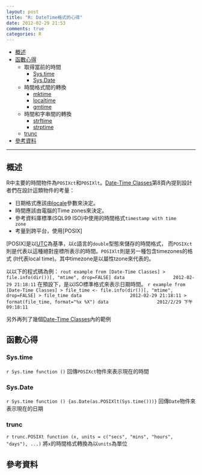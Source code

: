 ```yaml
---
layout: post
title: "R: DateTime格式的心得"
date: 2012-02-29 21:53
comments: true
categories: R
---
```


*	[概述](#overview)
*	[函數心得](#functions)
	*	取得當前的時間
		* [Sys.time](#Sys.time)
		* [Sys.Date](#Sys.Date)
	*	時間格式間的轉換
		* [mktime](#mktime)
		* [localtime](#localtime)
		* [gmtime](#gmtime)
	*	時間和字串間的轉換
		* [strftime](#strftime)
		* [strptime](#strptime)
	* [trunc](#trunc)
*	[參考資料](#reference)

* * *

<h2 id="overview"> 概述 </h2>

R中主要的時間物件為<code>POSIXct</code>和<code>POSIXlt</code>。[Date-Time Classes]第8頁內提到設計者們在設計這類物件的考量：

-	日期格式應該由[locale]參數來決定。
-	時間應該由電腦的Time zones來決定。
-	參考資料庫標準(SQL99 ISO)中使用的時間格式<code>timestamp with time zone</code>
-	考量到跨平台，使用[POSIX]

[POSIX]是以[UTC](Coordinated Universal Time)為基準，以c語言的<code>double</code>型態來儲存的時間格式，
而<code>POSIXct</code>則是代表以這種絕對座標所表示的時間。<code>POSIXlt</code>則是另一種包含timezones的格式
(lt代表local time)。其中timezone是以屬性tzone來代表的。

以以下的程式碼為例：
``` rout example from [Date-Time Classes]
> file.info(dir())[, "mtime", drop=FALSE]
data                  2012-02-29 21:18:11
```
在預設下，是以ISO標準格式來表示日期時間。
``` r example from [Date-Time Classes]
> file_time <- file.info(dir())[, "mtime", drop=FALSE]
> file_time
data                  2012-02-29 21:18:11
> format(file_time, format="%x %X")
data                  2012/2/29 下午 09:18:11
```

另外再列了幾個[Date-Time Classes]內的範例


	
<h2 id="functions"> 函數心得 </h2>

<h3 id="Sys.time"> Sys.time </h3>

``` r Sys.time
function ()
```
回傳<code>POSIXct</code>物件來表示現在的時間

<h3 id="Sys.Date"> Sys.Date</h3>

``` r Sys.time
function () {as.Date(as.POSIXlt(Sys.time()))}
```
回傳<code>Date</code>物件來表示現在的日期


<h3 id="trunc"> trunc </h3>

``` r trunc.POSIXt
function (x, units = c("secs", "mins", "hours", "days"), ...) 
```
將<code>x</code>的時間格式轉換為以<code>units</code>為單位

<h2 id="reference"> 參考資料 </h3>

[Date-Time Classes]: http://www.r-project.org/doc/Rnews/Rnews_2001-2.pdf
[locale]: http://en.wikipedia.org/wiki/Locale
[UTC]: http://en.wikipedia.org/wiki/Coordinated_Universal_Time
